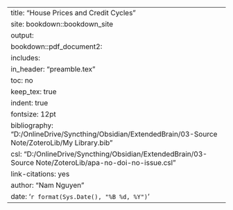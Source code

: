 ---
title: "House Prices and Credit Cycles"
site: bookdown::bookdown_site
output:
  bookdown::pdf_document2:
    includes:
      in_header: "preamble.tex"
    toc: no
    keep_tex:  true
indent: true
fontsize: 12pt
bibliography: "D:/OnlineDrive/Syncthing/Obsidian/ExtendedBrain/03-Source Note/ZoteroLib/My Library.bib"
csl: "D:/OnlineDrive/Syncthing/Obsidian/ExtendedBrain/03-Source Note/ZoteroLib/apa-no-doi-no-issue.csl"
link-citations: yes
author: "Nam Nguyen"
date: '`r format(Sys.Date(), "%B %d, %Y")`'
---